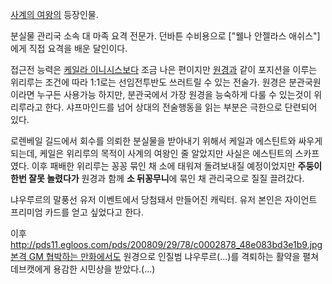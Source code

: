 [[사계의 여왕]]의 등장인물.

분실물 관리국 소속 대 마족 요격 전문가. 던바튼 수비용으로 ["웰나 안젤라스 애쉬스"]에게 직접 요격을 배운 달인이다.

접근전 능력은 [[케일라 이니시스]]보다 조금 나은 편이지만 [[원경]]과 같이 포지션을 이루는 위리루는 조건에 따라 1:1로는 선임전투반도 쓰러트릴 수 있는 전술가. 원경은 분관국원이라면 누구든 사용가능 하지만, 분관국에서 가장 원경을 능숙하게 다룰 수 있는것이 위리루라고 한다. 샤프마인드를 넘어 상대의 전술행동을 읽는 부분은 극한으로 단련되어 있다.

로렌베일 길드에서 회수를 의뢰한 분실물을 받아내기 위해서 케일과 에스틴트와 싸우게 되는데, 케일은 위리루의 목적이 사계의 여왕인 줄 알았지만 사실은 에스틴트의 스카프였다. 이후 패배한 위리루는 꽁꽁 묶인 채 소에 태워져 돌려보내질 예정이었지만 '''주둥이 한번 잘못 놀렸다가''' 원경과 함께 '''소 뒤꽁무니'''에 묶인 채 관리국으로 질질 끌려갔다.

냐우루르의 말풍선 유저 이벤트에서 당첨돼서 만들어진 캐릭터. 유저 본인은 자이언트 프리미엄 카드를 얻고 싶었다고 한다.

이후 [[http://pds11.egloos.com/pds/200809/29/78/c0002878_48e083bd3e1b9.jpg 본격 GM 협박하는 만화]]에서도 원경으로 인질범 냐우루르(...)를 격퇴하는 활약을 펼쳐 데브캣에게 용감한 시민상을 받았다.(...)
